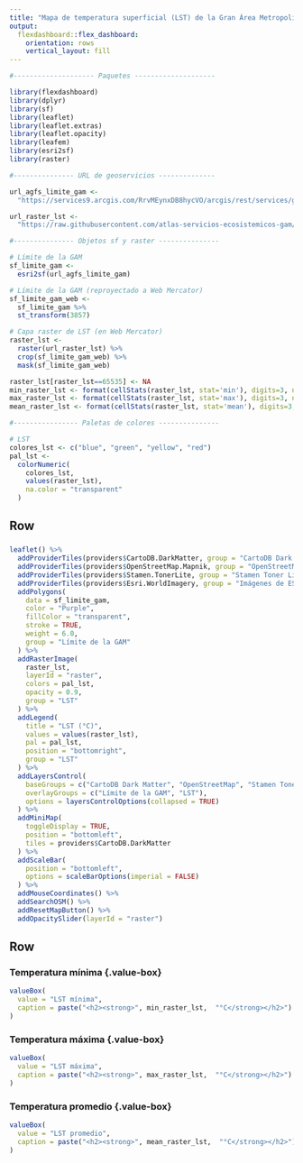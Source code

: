```yaml
---
title: "Mapa de temperatura superficial (LST) de la Gran Área Metropolitana"
output: 
  flexdashboard::flex_dashboard:
    orientation: rows
    vertical_layout: fill
---
```


```r
#-------------------- Paquetes --------------------

library(flexdashboard)
library(dplyr)
library(sf)
library(leaflet)
library(leaflet.extras)
library(leaflet.opacity)
library(leafem)
library(esri2sf)
library(raster)

#--------------- URL de geoservicios --------------

url_agfs_limite_gam <-
  "https://services9.arcgis.com/RrvMEynxDB8hycVO/arcgis/rest/services/gam_limite_gam/FeatureServer/0"

url_raster_lst <-
  "https://raw.githubusercontent.com/atlas-servicios-ecosistemicos-gam/datos-calentamiento-urbano/master/gam/LST_GAM_WEB.TIF"

#--------------- Objetos sf y raster ---------------

# Límite de la GAM
sf_limite_gam <-
  esri2sf(url_agfs_limite_gam)

# Límite de la GAM (reproyectado a Web Mercator)
sf_limite_gam_web <- 
  sf_limite_gam %>%
  st_transform(3857)

# Capa raster de LST (en Web Mercator)
raster_lst <-
  raster(url_raster_lst) %>%
  crop(sf_limite_gam_web) %>%
  mask(sf_limite_gam_web)

raster_lst[raster_lst==65535] <- NA
min_raster_lst <- format(cellStats(raster_lst, stat='min'), digits=3, nsmall=1)
max_raster_lst <- format(cellStats(raster_lst, stat='max'), digits=3, nsmall=1)
mean_raster_lst <- format(cellStats(raster_lst, stat='mean'), digits=3, nsmall=1)

#---------------- Paletas de colores ---------------

# LST
colores_lst <- c("blue", "green", "yellow", "red")
pal_lst <- 
  colorNumeric(
    colores_lst, 
    values(raster_lst),
    na.color = "transparent"
  )

```

Row {data-height=800}
-----------------------------------------------------------------------

### 

```r

leaflet() %>%
  addProviderTiles(providers$CartoDB.DarkMatter, group = "CartoDB Dark Matter") %>%
  addProviderTiles(providers$OpenStreetMap.Mapnik, group = "OpenStreetMap") %>%
  addProviderTiles(providers$Stamen.TonerLite, group = "Stamen Toner Lite") %>%
  addProviderTiles(providers$Esri.WorldImagery, group = "Imágenes de ESRI") %>%
  addPolygons(
    data = sf_limite_gam,
    color = "Purple",
    fillColor = "transparent",
    stroke = TRUE,
    weight = 6.0,
    group = "Límite de la GAM"
  ) %>%
  addRasterImage(
    raster_lst, 
    layerId = "raster",    
    colors = pal_lst,
    opacity = 0.9,
    group = "LST"
  ) %>%  
  addLegend(
    title = "LST (°C)",
    values = values(raster_lst),
    pal = pal_lst,
    position = "bottomright",
    group = "LST"
  ) %>%    
  addLayersControl(
    baseGroups = c("CartoDB Dark Matter", "OpenStreetMap", "Stamen Toner Lite", "Imágenes de ESRI"),
    overlayGroups = c("Límite de la GAM", "LST"),
    options = layersControlOptions(collapsed = TRUE)    
  ) %>%  
  addMiniMap(
    toggleDisplay = TRUE,
    position = "bottomleft",
    tiles = providers$CartoDB.DarkMatter
  ) %>%
  addScaleBar(
    position = "bottomleft",
    options = scaleBarOptions(imperial = FALSE)
  ) %>%
  addMouseCoordinates() %>%
  addSearchOSM() %>%
  addResetMapButton() %>%
  addOpacitySlider(layerId = "raster")
```


Row {data-height=200}
-----------------------------------------------------------------------

### Temperatura mínima {.value-box} {data-width=333}
```r
valueBox(
  value = "LST mínima", 
  caption = paste("<h2><strong>", min_raster_lst,  "°C</strong></h2>")
)
```

### Temperatura máxima {.value-box} {data-width=333}
```r
valueBox(
  value = "LST máxima", 
  caption = paste("<h2><strong>", max_raster_lst,  "°C</strong></h2>")
)
```

### Temperatura promedio {.value-box} {data-width=333}
```r
valueBox(
  value = "LST promedio", 
  caption = paste("<h2><strong>", mean_raster_lst,  "°C</strong></h2>")
)
```
